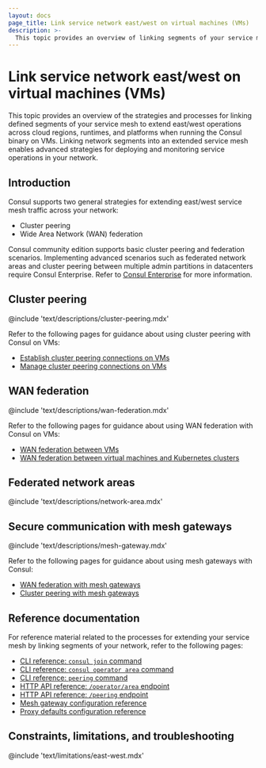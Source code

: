 ```yaml
---
layout: docs
page_title: Link service network east/west on virtual machines (VMs)
description: >-
  This topic provides an overview of linking segments of your service mesh in an east/west direction on virtual machines (VMs). You can extend your service mesh across regions, runtimes, and cloud providers with cluster peering or WAN federation.
---
```


# Link service network east/west on virtual machines (VMs)

This topic provides an overview of the strategies and processes for linking defined segments of your service mesh to extend east/west operations across cloud regions, runtimes, and platforms when running the Consul binary on VMs. Linking network segments into an extended service mesh enables advanced strategies for deploying and monitoring service operations in your network.

## Introduction

Consul supports two general strategies for extending east/west service mesh traffic across your network:

- Cluster peering
- Wide Area Network (WAN) federation

Consul community edition supports basic cluster peering and federation scenarios. Implementing advanced scenarios such as federated network areas and cluster peering between multiple admin partitions in datacenters require Consul Enterprise. Refer to [Consul Enterprise](/consul/docs/enterprise) for more information.

## Cluster peering

@include 'text/descriptions/cluster-peering.mdx'

Refer to the following pages for guidance about using cluster peering with Consul on VMs:

- [Establish cluster peering connections on VMs](/consul/docs/east-west/cluster-peering/establish/vm)
- [Manage cluster peering connections on VMs](/consul/docs/east-west/cluster-peering/manage/vms)

## WAN federation

@include 'text/descriptions/wan-federation.mdx'

Refer to the following pages for guidance about using WAN federation with Consul on VMs:

- [WAN federation between VMs](/consul/docs/east-west/wan-federation/vm)
- [WAN federation between virtual machines and Kubernetes clusters](/consul/docs/east-west/wan-federation/k8s-vm)

## Federated network areas

@include 'text/descriptions/network-area.mdx'

## Secure communication with mesh gateways

@include 'text/descriptions/mesh-gateway.mdx'

Refer to the following pages for guidance about using mesh gateways with Consul:

- [WAN federation with mesh gateways](/consul/docs/east-west/mesh-gateway/federation)
- [Cluster peering with mesh gateways](/consul/docs/east-west/mesh-gateway/cluster-peering)

## Reference documentation

For reference material related to the processes for extending your service mesh by linking segments of your network, refer to the following pages:

- [CLI reference: `consul join` command](/consul/commands/join)
- [CLI reference: `consul operator area` command](/consul/commands/operator/area)
- [CLI reference: `peering` command](/consul/commands/peering)
- [HTTP API reference: `/operator/area` endpoint](/consul/api-docs/operator/area)
- [HTTP API reference: `/peering` endpoint](/consul/api-docs/peering)
- [Mesh gateway configuration reference](/consul/docs/reference/proxy/connect-proxy)
- [Proxy defaults configuration reference](/consul/docs/reference/config-entry/proxy-defaults)

## Constraints, limitations, and troubleshooting

@include 'text/limitations/east-west.mdx'